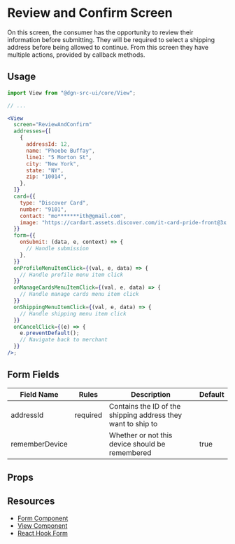 
<Meta title="Review and Confirm" component={ReviewAndConfirm} />

# Review and Confirm Screen

On this screen, the consumer has the opportunity to review their information before submitting. They will be required to select a shipping address before being allowed to continue. From this screen they have multiple actions, provided by callback methods.

## Usage

```jsx
import View from "@dgn-src-ui/core/View";

// ...

<View
  screen="ReviewAndConfirm"
  addresses={[
    {
      addressId: 12,
      name: "Phoebe Buffay",
      line1: "5 Morton St",
      city: "New York",
      state: "NY",
      zip: "10014",
    },
  ]}
  card={{
    type: "Discover Card",
    number: "9101",
    contact: "mo*******ith@gmail.com",
    image: "https://cardart.assets.discover.com/it-card-pride-front@3x.jpg",
  }}
  form={{
    onSubmit: (data, e, context) => {
      // Handle submission
    },
  }}
  onProfileMenuItemClick={(val, e, data) => {
    // Handle profile menu item click
  }}
  onManageCardsMenuItemClick={(val, e, data) => {
    // Handle manage cards menu item click
  }}
  onShippingMenuItemClick={(val, e, data) => {
    // Handle shipping menu item click
  }}
  onCancelClick={(e) => {
    e.preventDefault();
    // Navigate back to merchant
  }}
/>;
```

<PassingViewProps />

## Form Fields

| Field Name     | Rules    | Description                                                  | Default |
| -------------- | -------- | ------------------------------------------------------------ | ------- |
| addressId      | required | Contains the ID of the shipping address they want to ship to |         |
| rememberDevice |          | Whether or not this device should be remembered              | true    |

## Props

<Props of={ReviewAndConfirm} />
<ViewInheritance />
<FormSubmissionHandling />

## Resources

- [Form Component](?path=/docs/components-forms--form)
- [View Component](?path=/docs/components-view--view-screen)
- [React Hook Form](https://react-hook-form.com/)
